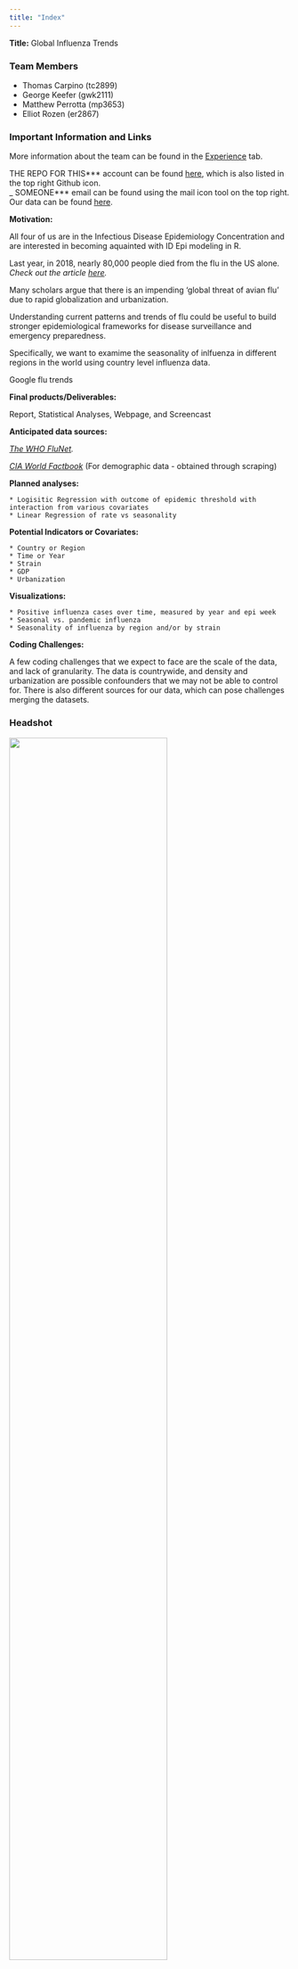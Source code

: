 ```yaml
---
title: "Index"
---
```


**Title:** Global Influenza Trends 

### Team Members
  * Thomas Carpino (tc2899)
  * George Keefer (gwk2111)
  * Matthew Perrotta (mp3653)
  * Elliot Rozen (er2867)

### Important Information and Links 

More information about the team can be found in the [Experience](Experience.html) tab. 

THE REPO FOR THIS*** account can be found [here](https://github.com/er2867), which is also listed in the top right Github icon.  
_
SOMEONE*** email can be found using the mail icon tool on the top right.  
Our data can be found [here](https://drive.google.com/drive/folders/1FcazPStI8FsAdQDWsujyn_jsFByolMC0?usp=sharing).

**Motivation:** 

All four of us are in the Infectious Disease Epidemiology Concentration and are interested in becoming aquainted with ID Epi modeling in R. 

Last year, in 2018, nearly 80,000 people died from the flu in the US alone. 
_Check out the article [here](https://www.cnn.com/2018/09/26/health/flu-deaths-2017--2018-cdc-bn/index.html)._

Many scholars argue that there is an impending 'global threat of avian flu' due to rapid globalization and urbanization. 

Understanding current patterns and trends of flu could be useful to build stronger epidemiological frameworks for disease surveillance and emergency preparedness. 

Specifically, we want to examime the seasonality of inlfuenza in different regions in the world using country level influenza data.  

Google flu trends

**Final products/Deliverables:**

Report, Statistical Analyses, Webpage, and Screencast

**Anticipated data sources:** 

_[The WHO FluNet](http://apps.who.int/flumart/Default?ReportNo=12)._


_[CIA World Factbook](https://www.cia.gov/library/publications/the-world-factbook/)_ (For demographic data - obtained through scraping)

**Planned analyses:**

    * Logisitic Regression with outcome of epidemic threshold with interaction from various covariates
    * Linear Regression of rate vs seasonality
  
**Potential Indicators or Covariates:**

    * Country or Region
    * Time or Year
    * Strain
    * GDP
    * Urbanization
    
**Visualizations:**

    * Positive influenza cases over time, measured by year and epi week
    * Seasonal vs. pandemic influenza 
    * Seasonality of influenza by region and/or by strain
    
**Coding Challenges:**

A few coding challenges that we expect to face are the scale of the data, and lack of granularity.  The data is countrywide, and density and urbanization are possible confounders that we may not be able to control for.  There is also different sources for our data, which can pose challenges merging the datasets.  


### Headshot
 
<img src="Images/headshot.jpg" style="width:75%"> 

### Website Creation 



Information abou thow this website was created can be found under the [About](About.html) tab. 
